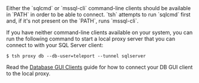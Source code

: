 <Admonition type="note">
Either the `sqlcmd` or `mssql-cli` command-line clients should be available in
`PATH` in order to be able to connect. `tsh` attempts to run `sqlcmd` first and,
if it's not present on the `PATH`, runs `mssql-cli`.

If you have neither command-line clients available on your system, you can run
the following command to start a local proxy server that you can connect to with
your SQL Server client:

```code
$ tsh proxy db --db-user=teleport --tunnel sqlserver
```

Read the [Database GUI Clients](../../connect-your-client/gui-clients.mdx#sql-server-with-azure-data-studio) 
guide for how to connect your DB GUI client to the local proxy.
</Admonition>
